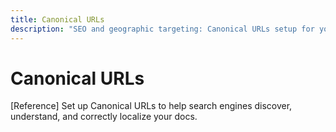 ```yaml
---
title: Canonical URLs
description: "SEO and geographic targeting: Canonical URLs setup for your site."
---
```


# Canonical URLs

[Reference] Set up Canonical URLs to help search engines discover, understand, and correctly localize your docs.
